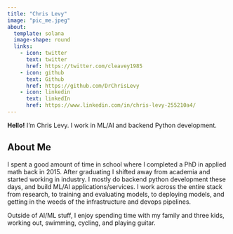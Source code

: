 ```yaml
---
title: "Chris Levy"
image: "pic_me.jpeg"
about:
  template: solana
  image-shape: round
  links:
    - icon: twitter
      text: twitter
      href: https://twitter.com/cleavey1985
    - icon: github
      text: Github
      href: https://github.com/DrChrisLevy
    - icon: linkedin
      text: linkedIn
      href: https://www.linkedin.com/in/chris-levy-255210a4/
---
```


**Hello!** I'm Chris Levy. I work in ML/AI and backend Python development.

## About Me

I spent a good amount of time in school where I completed a PhD in applied math back in 2015. After graduating
I shifted away from academia and started working in industry. I mostly do backend python development these days,
and build ML/AI applications/services. I work across the entire stack from research, to training and evaluating models,
to deploying models, and getting in the weeds of the infrastructure and devops pipelines.

Outside of AI/ML stuff, I enjoy spending time with my family and three kids, working out, swimming, cycling, and playing guitar.